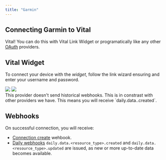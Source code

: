 ```yaml
---
title: "Garmin"
---
```


## Connecting Garmin to Vital

Vital! You can do this with Vital Link Widget or programatically like any other [OAuth](/api-reference/link/link-oauth-provider) providers.

## Vital Widget

To connect your device with the _widget_, follow the link wizard ensuring and enter your username and password.

<Frame>
  <img src="/img/garmin_link_search.jpg" className="w-2/5 block mx-auto" />
  <img src="/img/garmin_connect.jpg" className="w-2/5 block mx-auto" />
</Frame>

<br />

<Warning>
  This provider doesn't send historical webhooks. This is in constrast with
  other providers we have. This means you will receive `daily.data.<resource_type>.created`.
</Warning>

## Webhooks

On successful connection, you will receive:

- [Connection create](/webhooks/data_flow#connection-created) wehbook.
- [Daily webhooks](/webhooks/data_flow#daily-data-flow) `daily.data.<resource_type>.created` and `daily.data.<resource_type>.updated` are issued, as new or more up-to-date data becomes available.
